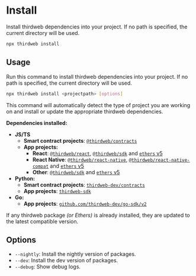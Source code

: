 # Install

Install thirdweb dependencies into your project. If no path is specified, the current directory will be used.

```bash
npx thirdweb install
```

## Usage

Run this command to install thirdweb dependencies into your project. If no path is specified, the current directory will be used.

```bash
npx thirdweb install <projectpath> [options]
```

This command will automatically detect the type of project you are working on and install or update the appropriate thirdweb dependencies.

**Dependencies installed:**

- **JS/TS**
  - **Smart contract projects**: [`@thirdweb/contracts`](/typescript/latest)
  - **App projects:**
    - **React**: [`@thirdweb/react`](/react/latest), [`@thirdweb/sdk`](/typescript/latest) and [`ethers` v5](https://docs.ethers.org/v5/)
    - **React Native**: [`@thirdweb/react-native`](/react-native/latest), [`@thirdweb/react-native-compat`](/react-native/latest) and [`ethers` v5](https://docs.ethers.org/v5/)
    - **Other**: [`@thirdweb/sdk`](/typescript/latest) and [`ethers` v5](https://docs.ethers.org/v5/)
- **Python:**
  - **Smart contract projects**: [`thirdweb-dev/contracts`](/python)
  - **App projects**: [`thirdweb-sdk`](/python)
- **Go:**
  - **App projects**: [`github.com/thirdweb-dev/go-sdk/v2`](/go)

If any thirdweb package _(or Ethers)_ is already installed, they are updated to the latest compatible version.

## Options

- `--nightly`: Install the nightly version of packages.
- `--dev`: Install the dev version of packages.
- `--debug`: Show debug logs.
